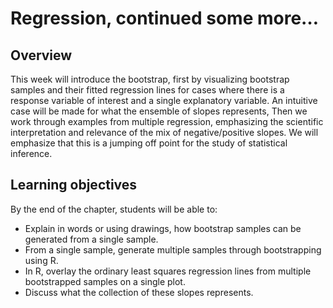 # Regression, continued some more... {#regression3}

## Overview 
This week will introduce the bootstrap, first by visualizing bootstrap samples and their fitted regression lines for cases where there is a response variable of interest and a single explanatory variable. An intuitive case will be made for what the ensemble of slopes represents, Then we work through examples from multiple regression, emphasizing the scientific interpretation and relevance of the mix of negative/positive slopes. We will emphasize that this is a jumping off point for the study of statistical inference.

## Learning objectives 
By the end of the chapter, students will be able to:

* Explain in words or using drawings, how bootstrap samples can be generated from a single sample.
* From a single sample, generate multiple samples through bootstrapping using R.
* In R, overlay the ordinary least squares regression lines from multiple bootstrapped samples on a single plot. 
* Discuss what the collection of these slopes represents.